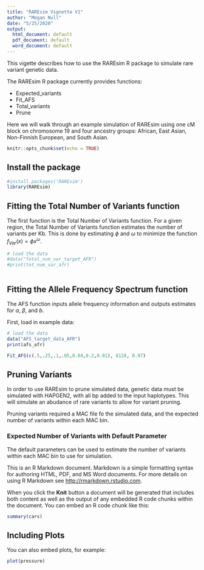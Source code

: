 ```yaml
---
title: "RAREsim Vignette V1"
author: "Megan Null"
date: "5/25/2020"
output:
  html_document: default
  pdf_document: default
  word_document: default
---
```

This vigette describes how to use the RAREsim R package to simulate rare variant genetic data. 

The RAREsim R package currently provides functions:  

* Expected_variants  
* Fit_AFS  
* Total_variants  
* Prune

Here we will walk through an example simulation of RAREsim using one cM block on chromosome 19 and four ancestry groups: African, East Asian, Non-Finnish European, and South Asian.

```r
knitr::opts_chunk$set(echo = TRUE)
```

## Install the package

```r
#install.packages('RAREsim')
library(RAREsim)
```

## Fitting the Total Number of Variants function

The first function is the Total Number of Variants function. For a given region, the Total Number of Variants function estimates the number of variants per Kb. This is done by estimating $\phi$ and $\omega$ to minimize the function $f_{Var}(x)=\phi x^\omega$.

```r
# load the data
#data("Total_num_var_target_AFR")
#print(tot_num_var_afr)
```

```r

```
## Fitting the Allele Frequency Spectrum function

The AFS function inputs allele frequency information and outputs estimates for $\alpha$, $\beta$, and $b$.

First, load in example data:

```r
# load the data
data("AFS_target_data_AFR")
print(afs_afr)
```

```r
Fit_AFS(c(.5,.25,.1,.05,0.04,0.2,0.01), 8128, 0.97)
```


## Pruning Variants

In order to use RAREsim to prune simulated data, genetic data must be simulated with HAPGEN2, with all bp added to the input haplotypes. This will simulate an abudance of rare variants to allow for variant pruning.

Pruning variants required a MAC file fo the simulated data, and the expected number of variants within each MAC bin.

### Expected Number of Variants with Default Parameter

The default parameters can be used to estimate the number of variants within each MAC bin to use for simulation.

This is an R Markdown document. Markdown is a simple formatting syntax for authoring HTML, PDF, and MS Word documents. For more details on using R Markdown see <http://rmarkdown.rstudio.com>.

When you click the **Knit** button a document will be generated that includes both content as well as the output of any embedded R code chunks within the document. You can embed an R code chunk like this:

```r
summary(cars)
```

## Including Plots

You can also embed plots, for example:

```r
plot(pressure)
```


